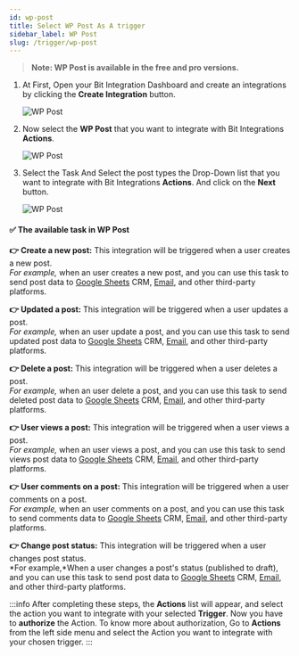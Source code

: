 ```yaml
---
id: wp-post
title: Select WP Post As A trigger
sidebar_label: WP Post
slug: /trigger/wp-post
---
```



> **Note: WP Post is available in the free and pro versions.**

1. At First, Open your Bit Integration Dashboard and create an integrations by clicking the **Create Integration** button.

   <Image src="trigger/_create-integrations" alt="WP Post" w="1020" h="350" />

2. Now select the **WP Post** that you want to integrate with Bit Integrations **Actions**.

   <Image src="trigger/wp-post/_select-trigger" alt="WP Post" w="1020" h="350" />

3. Select the Task And Select the post types the Drop-Down list that you want to integrate with Bit Integrations **Actions**. And click on the **Next** button.

   <Image src="trigger/wp-post/select-form-or-task-name" alt="WP Post" w="1020" h="350"/>

#### ✅ The available task in WP Post

**👉 Create a new post:** This integration will be triggered when a user creates a new post.   
*For example,* when an user creates a new post, and you can use this task to send post data to [Google Sheets](https://docs.bit-integrations.bitapps.pro/integrations/google-sheet) CRM, [Email](https://docs.bit-integrations.bitapps.pro/integrations/email), and other third-party platforms.

**👉 Updated a post:** This integration will be triggered when a user updates a post.   
*For example,* when an user update a post, and you can use this task to send updated post data to [Google Sheets](https://docs.bit-integrations.bitapps.pro/integrations/google-sheet) CRM, [Email](https://docs.bit-integrations.bitapps.pro/integrations/email), and other third-party platforms.

**👉 Delete a post:** This integration will be triggered when a user deletes a post.   
*For example,* when an user delete a post, and you can use this task to send deleted post data to [Google Sheets](https://docs.bit-integrations.bitapps.pro/integrations/google-sheet) CRM, [Email](https://docs.bit-integrations.bitapps.pro/integrations/email), and other third-party platforms.

**👉 User views a post:** This integration will be triggered when a user views a post.      
*For example,* when an user views a post, and you can use this task to send views post data to [Google Sheets](https://docs.bit-integrations.bitapps.pro/integrations/google-sheet) CRM, [Email](https://docs.bit-integrations.bitapps.pro/integrations/email), and other third-party platforms.

**👉 User comments on a post:** This integration will be triggered when a user comments on a post.   
*For example,* when an user comments on a post, and you can use this task to send comments data to [Google Sheets](https://docs.bit-integrations.bitapps.pro/integrations/google-sheet) CRM, [Email](https://docs.bit-integrations.bitapps.pro/integrations/email), and other third-party platforms.

**👉 Change post status:** This integration will be triggered when a user changes post status.   
*For example,*When a user changes a post's status (published to draft), and you can use this task to send post data to [Google Sheets](https://docs.bit-integrations.bitapps.pro/integrations/google-sheet) CRM, [Email](https://docs.bit-integrations.bitapps.pro/integrations/email), and other third-party platforms.


:::info
  After completing these steps, the **Actions** list will appear, and select the action you want to integrate with your selected **Trigger**. Now you have to **authorize** the Action. To know more about authorization, Go to **Actions** from the left side menu and select the Action you want to integrate with your chosen trigger.
:::

<Feedback/>